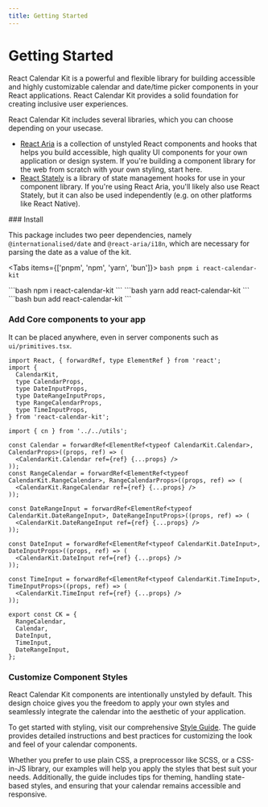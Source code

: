 ```yaml
---
title: Getting Started
---
```



# Getting Started

React Calendar Kit is a powerful and flexible library for building accessible and highly customizable calendar and date/time picker components in your React applications. React Calendar Kit provides a solid foundation for creating inclusive user experiences.

React Calendar Kit includes several libraries, which you can choose depending on your usecase.

- [React Aria](https://react-spectrum.adobe.com/react-aria/getting-started.html) is a collection of unstyled React components and hooks that helps you build accessible, high quality UI components for your own application or design system. If you're building a component library for the web from scratch with your own styling, start here.
- [React Stately](https://react-spectrum.adobe.com/react-stately/getting-started.html) is a library of state management hooks for use in your component library. If you're using React Aria, you'll likely also use React Stately, but it can also be used independently (e.g. on other platforms like React Native).

<Steps>
### Install

This package includes two peer dependencies, namely `@internationalised/date` and `@react-aria/i18n`, which are necessary for parsing the date as a value of the kit.

<Tabs items={['pnpm', 'npm', 'yarn', 'bun']}>
  <Tab>
    ```bash
    pnpm i react-calendar-kit
    ```

  </Tab>
  <Tab>
    ```bash
    npm i react-calendar-kit
    ```
  </Tab>
  <Tab>
    ```bash
    yarn add react-calendar-kit
    ```
  </Tab>
    <Tab>
    ```bash
    bun add react-calendar-kit
    ```
  </Tab>
</Tabs>

### Add Core components to your app

It can be placed anywhere, even in server components such as `ui/primitives.tsx`.

```tsx copy
import React, { forwardRef, type ElementRef } from 'react';
import {
  CalendarKit,
  type CalendarProps,
  type DateInputProps,
  type DateRangeInputProps,
  type RangeCalendarProps,
  type TimeInputProps,
} from 'react-calendar-kit';

import { cn } from '../../utils';

const Calendar = forwardRef<ElementRef<typeof CalendarKit.Calendar>, CalendarProps>((props, ref) => (
  <CalendarKit.Calendar ref={ref} {...props} />
));
const RangeCalendar = forwardRef<ElementRef<typeof CalendarKit.RangeCalendar>, RangeCalendarProps>((props, ref) => (
  <CalendarKit.RangeCalendar ref={ref} {...props} />
));

const DateRangeInput = forwardRef<ElementRef<typeof CalendarKit.DateRangeInput>, DateRangeInputProps>((props, ref) => (
  <CalendarKit.DateRangeInput ref={ref} {...props} />
));

const DateInput = forwardRef<ElementRef<typeof CalendarKit.DateInput>, DateInputProps>((props, ref) => (
  <CalendarKit.DateInput ref={ref} {...props} />
));

const TimeInput = forwardRef<ElementRef<typeof CalendarKit.TimeInput>, TimeInputProps>((props, ref) => (
  <CalendarKit.TimeInput ref={ref} {...props} />
));

export const CK = {
  RangeCalendar,
  Calendar,
  DateInput,
  TimeInput,
  DateRangeInput,
};
```

### Customize Component Styles

React Calendar Kit components are intentionally unstyled by default. This design choice gives you the freedom to apply your own styles and seamlessly integrate the calendar into the aesthetic of your application.

To get started with styling, visit our comprehensive [Style Guide](/styling). The guide provides detailed instructions and best practices for customizing the look and feel of your calendar components.

Whether you prefer to use plain CSS, a preprocessor like SCSS, or a CSS-in-JS library, our examples will help you apply the styles that best suit your needs. Additionally, the guide includes tips for theming, handling state-based styles, and ensuring that your calendar remains accessible and responsive.

</Steps>
